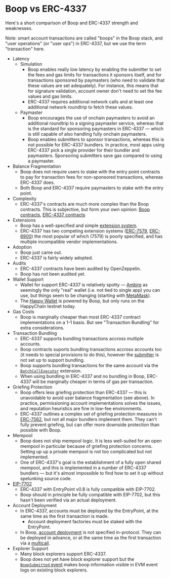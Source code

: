 # Boop vs ERC-4337

Here's a short comparison of Boop and ERC-4337 strength and weaknesses.

Note: smart account transactions are called "boops" in the Boop stack, and "user operations" (or "user ops") in
ERC-4337, but we use the term "transaction" here.

- Latency
    - Simulation
        - Boop enables really low latency by enabling the submitter to set the fees and gas limits for transactions it sponsors
          itself, and for transactions sponsored by paymasters (who need to validate that these values are set adequately). For
          instance, this means that for signature validation, account owner don't need to set the fee values and gas limits.
        - ERC-4337 requires additional network calls and at least one additional network roundtrip to fetch these values.
    - Paymaster
        - Boop encourages the use of onchain paymasters to avoid an additional roundtrip to a signing paymaster service,
          whereas that is the standard for sponsoring paymasters in ERC-4337 — which is still capable of also handling
          fully onchain paymasters.
        - Boop enables submitters to sponsor transactions, whereas this is not possible for ERC-4337 bundlers.
          In practice, most apps using ERC-4337 pick a single provider for their bundler and paymasters. Sponsoring
          submitters save gas compared to using a paymaster.
- Balance Fragmentation
    - Boop does not require users to stake with the entry point contracts to pay for transaction fees for non-sponsored
      transactions, whereas ERC-4337 does.
    - Both Boop and ERC-4337 require paymasters to stake with the entry point.
- Complexity
    - ERC-4337's contracts are much more complex than the Boop contracts.
      This is subjective, but form your own opinion: [Boop contracts], [ERC-4337 contracts]
- Extensions
    - Boop has a well-specified and simple [extension system].
    - ERC-4337 has two competing extension systems ([ERC-7579], [ERC-6900]) the most popular of which (7579) is poorly
      specified, and has multiple incompatible vendor implementations.
- Adoption
    - Boop just came out.
    - ERC-4337 is fairly widely adopted.
- Audits
    - ERC-4337 contracts have been audited by OpenZeppelin.
    - Boop has not been audited yet.
- Wallet Support
    - Wallet for support ERC-4337 is relatively spotty — [Ambire] as seemingly the only "real" wallet (i.e. not
      tied to single app) you can use, but things seem to be changing (starting with [MetaMask]).
    - The [Happy Wallet] is powered by Boop, but only runs on the HappyChain testnet today.
- Gas Costs
    - Boop is marginally cheaper than most ERC-4337 contract implementations on a 1-1 basis. But see "Transaction Bundling"
      for extra considerations.
- Transaction Bundling
    - ERC-4337 supports bundling transactions accross multiple accounts.
    - Boop contracts suports bundling transactions accross accounts too (it needs to special provisions to do this),
      however the [submitter] is not set up to support bundling.
    - Boop supports bundling transactions for the same account via the [`BatchCallExecutor`] extension.
    - When using bundling in ERC-4337 and no bundling in Boop, ERC-4337 will be marginally cheaper in terms of gas
      per transaction.
- Griefing Protection
    - Boop offers less griefing protection than ERC-4337 — this is unavoidable to avoid user balance fragmentation
      (see above). In practice, permissioning account implementations solves the issues, and reputation heuristics
      are fine in low-fee environments.
    - ERC-4337 outlines a complex set of griefing protection measures in [ERC-7562], but not all major bundlers implement
      them. They can't fully prevent griefing, but can offer more downside protection than possible with Boop.
- Mempool
    - Boop does not ship mempool logic. It is less well-suited for an open mempool in particular because of griefing
      protection concerns. Setting up up a private mempool is not too complicated but not implemented.
    - One of ERC-4337's goal is the establishment of a fully open shared mempool, and this is implemented in a number
      of ERC-4337 bundlers — but it's almost impossible to find how to set it up without spelunking source code.
- [EIP-7702]
    - ERC-4337 with EntryPoint v0.8 is fully compatible with EIP-7702.
    - Boop should in principle be fully compatible with EIP-7702, but this hasn't been verified via an actual deployment.
- Account Deployment
    - In ERC-4337, accounts must be deployed by the EntryPoint, at the same time as the first transaction is made.
        - Account deployment factories must be staked with the EntryPoint.
    - In Boop, [account deployment][deployment] is not specified in-protocol. They can be deployed in advance, or at
      the same time as the first transaction via a [multicall].
- Explorer Support
    - Many block explorers support ERC-4337.
    - Boop does not yet have block explorer support but the [`BoopSubmitted` event][event] makes boop information visible in
      EVM event logs on existing block explorers.

[Boop contracts]: https://github.com/HappyChainDevs/happychain/tree/master/contracts/src/boop
[ERC-4337 contracts]: https://github.com/eth-infinitism/account-abstraction/tree/develop/contracts
[ERC-7562]: https://eip.tools/eip/7562
[ERC-7579]: https://eip.tools/eip/7579
[ERC-6900]: https://eip.tools/eip/6900
[Ambire]: https://www.ambire.com/
[Happy Wallet]: /sdk
[extension system]: /boop/extensions
[submitter]: /boop/submitter
[`BatchCallExecutor`]: /boop/extensions/#using-the-batchcallexecutor
[EIP-7702]: https://eips.ethereum.org/EIPS/eip-7702
[multicall]: https://github.com/mds1/multicall3
[deployment]: /boop/architecture#account-deployment
[event]: /boop/contracts#the-boopsubmitted-event
[MetaMask]: https://metamask.io/en-GB/news/metamask-feature-update-smart-accounts